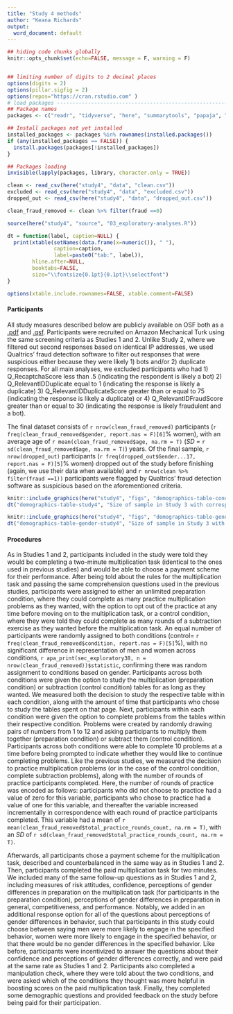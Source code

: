 ```yaml
---
title: "Study 4 methods"
author: "Keana Richards"
output:
  word_document: default
---
```


```r

## hiding code chunks globally 
knitr::opts_chunk$set(echo=FALSE, message = F, warning = F)


## limiting number of digits to 2 decimal places
options(digits = 2)
options(pillar.sigfig = 2)
options(repos="https://cran.rstudio.com" )
# load packages -----------------------------------------------------------
## Package names
packages <- c("readr", "tidyverse", "here", "summarytools", "papaja", "xtable")

## Install packages not yet installed
installed_packages <- packages %in% rownames(installed.packages())
if (any(installed_packages == FALSE)) {
  install.packages(packages[!installed_packages])
}

## Packages loading
invisible(lapply(packages, library, character.only = TRUE))

clean <- read_csv(here("study4", "data", "clean.csv"))
excluded <- read_csv(here("study4", "data", "excluded.csv"))
dropped_out <- read_csv(here("study4", "data", "dropped_out.csv"))

clean_fraud_removed <- clean %>% filter(fraud ==0)

source(here("study4", "source", "03_exploratory-analyses.R"))

dt = function(label, caption=NULL) {
  print(xtable(setNames(data.frame(x=numeric()), " "),
               caption=caption,
               label=paste0("tab:", label)), 
        hline.after=NULL,
        booktabs=FALSE,
        size="\\fontsize{0.1pt}{0.1pt}\\selectfont")
}

options(xtable.include.rownames=FALSE, xtable.comment=FALSE)

```

#### Participants

All study measures described below are publicly available on OSF both as a [.pdf](https://osf.io/yfd2j/) and [.qsf](https://osf.io/vhzy5/). Participants were recruited on Amazon Mechanical Turk using the same screening criteria as Studies 1 and 2. Unlike Study 2, where we filtered out second responses based on identical IP addresses, we used Qualtrics’ fraud detection software to filter out responses that were suspicious either because they were likely 1) bots and/or 2) duplicate responses. For all main analyses, we excluded participants who had 1) Q_RecaptchaScore less than .5 (indicating the respondent is likely a bot) 2) Q_RelevantIDDuplicate equal to 1 (indicating the response is likely a duplicate) 3) Q_RelevantIDDuplicateScore greater than or equal to 75 (indicating the response is likely a duplicate) or 4) Q_RelevantIDFraudScore greater than or equal to 30 (indicating the response is likely fraudulent and a bot). 

The final dataset consists of `r nrow(clean_fraud_removed)` participants (`r freq(clean_fraud_removed$gender, report.nas = F)[6]`% women), with an average age of `r mean(clean_fraud_removed$age, na.rm = T)` (*SD* = `r sd(clean_fraud_removed$age, na.rm = T)`) years.  Of the final sample, `r nrow(dropped_out)` participants (`r freq(dropped_out$Gender...17, report.nas = F)[5]`% women) dropped out of the study before finishing (again, we use their data when available) and `r nrow(clean %>% filter(fraud ==1))` participants were flagged by Qualtrics' fraud detection software as suspicious based on the aforementioned criteria. 

\newpage

```r
knitr::include_graphics(here("study4", "figs", "demographics-table-conds-study4.png"))
dt("demographics-table-study4", "Size of sample in Study 3 with corresponding percentage listed for gender and education, with p-values derived from Fisher’s exact test. Mean with corresponding standard deviation listed for age, with p-values derived from Kruskal-Wallis test. If a participant did not respond to a given question, we list their response as ‘Unknown’. Note: we did not include questions about race/ethnicity nor income in this study.")

```

\newpage

```r
knitr::include_graphics(here("study4", "figs", "demographics-table-gender-study4.png"))
dt("demographics-table-gender-study4", "Size of sample in Study 3 with corresponding percentage listed for education, with p-values derived from Fisher’s exact test. Mean with corresponding standard deviation listed for age, with p-values derived from Kruskal-Wallis test. If a participant did not respond to a given question, we list their response as ‘Unknown’. Note: we did not include questions about race/ethnicity nor income in this study.")

```


#### Procedures

As in Studies 1 and 2, participants included in the study were told they would be completing a two-minute multiplication task (identical to the ones used in previous studies) and would be able to choose a payment scheme for their performance. After being told about the rules for the multiplication task and passing the same comprehension questions used in the previous studies, participants were assigned to either an unlimited preparation condition, where they could complete as many practice multiplication problems as they wanted, with the option to opt out of the practice at any time before moving on to the multiplication task, or a control condition, where they were told they could complete as many rounds of a subtraction exercise as they wanted before the multiplication task. An equal number of participants were randomly assigned to both conditions (control= `r freq(clean_fraud_removed$condition, report.nas = F)[5]`%), with no significant difference in representation of men and women across conditions, `r apa_print(sec_exploratory38, n = nrow(clean_fraud_removed))$statistic`, confirming there was random assignment to conditions based on gender. Participants across both conditions were given the option to study the multiplication (preparation condition) or subtraction (control condition) tables for as long as they wanted. We measured both the decision to study the respective table within each condition, along with the amount of time that participants who chose to study the tables spent on that page. Next, participants within each condition were given the option to complete problems from the tables within their respective condition. Problems were created by randomly drawing pairs of numbers from 1 to 12 and asking participants to multiply them together (preparation condition) or subtract them (control condition). Participants across both conditions were able to complete 10 problems at a time before being prompted to indicate whether they would like to continue completing problems. Like the previous studies, we measured the decision to practice multiplication problems (or in the case of the control condition, complete subtraction problems), along with the number of rounds of practice participants completed. Here, the number of rounds of practice was encoded as follows: participants who did not choose to practice had a value of zero for this variable, participants who chose to practice had a value of one for this variable, and thereafter the variable increased incrementally in correspondence with each round of practice participants completed. This variable had a mean of `r mean(clean_fraud_removed$total_practice_rounds_count, na.rm = T)`, with an *SD* of `r sd(clean_fraud_removed$total_practice_rounds_count, na.rm = T)`.  

Afterwards, all participants chose a payment scheme for the multiplication task, described and counterbalanced in the same way as in Studies 1 and 2. Then, participants completed the paid multiplication task for two minutes. We included many of the same follow-up questions as in Studies 1 and 2, including measures of risk attitudes, confidence, perceptions of gender differences in preparation on the multiplication task (for participants in the preparation condition), perceptions of gender differences in preparation in general, competitiveness, and performance. Notably, we added in an additional response option for all of the questions about perceptions of gender differences in behavior, such that participants in this study could choose between saying men were more likely to engage in the specified behavior, women were more likely to engage in the specified behavior, or that there would be no gender differences in the specified behavior. Like before, participants were incentivized to answer the questions about their confidence and perceptions of gender differences correctly, and were paid at the same rate as Studies 1 and 2. Participants also completed a manipulation check, where they were told about the two conditions, and were asked which of the conditions they thought was more helpful in boosting scores on the paid multiplication task. Finally, they completed some demographic questions and provided feedback on the study before being paid for their participation. 
